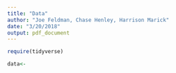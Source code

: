 ```yaml
---
title: "Data"
author: "Joe Feldman, Chase Henley, Harrison Marick"
date: "3/20/2018"
output: pdf_document
---
```

```r
require(tidyverse)
```

```r
data<-
```




